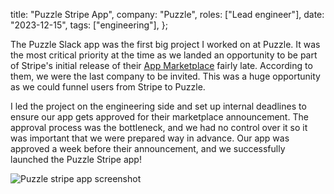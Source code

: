 
  title: "Puzzle Stripe App",
  company: "Puzzle",
  roles: ["Lead engineer"],
  date: "2023-12-15",
  tags: ["engineering"],
};

<ThumbnailContainer noBackground>
  <PuzzleStripeAppThumbnail active />
</ThumbnailContainer>

<PuzzleSummary />

The Puzzle Slack app was the first big project I worked on at Puzzle. It was the most critical priority at the time as we landed an opportunity to be part of Stripe's initial release of their [App Marketplace](https://marketplace.stripe.com/) fairly late. According to them, we were the last company to be invited. This was a huge opportunity as we could funnel users from Stripe to Puzzle.

I led the project on the engineering side and set up internal deadlines to ensure our app gets approved for their marketplace announcement. The approval process was the bottleneck, and we had no control over it so it was important that we were prepared way in advance. Our app was approved a week before their announcement, and we successfully launched the Puzzle Stripe app!

![Puzzle stripe app screenshot](/puzzle-stripe-app/screenshot-1.png)
